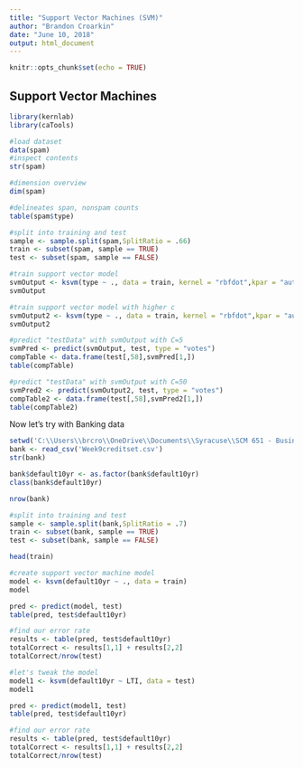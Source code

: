 ---
title: "Support Vector Machines (SVM)"
author: "Brandon Croarkin"
date: "June 10, 2018"
output: html_document
---

```{r setup, include=FALSE}
knitr::opts_chunk$set(echo = TRUE)
```

## Support Vector Machines

```{r}
library(kernlab)
library(caTools)
```

```{r}
#load dataset
data(spam)
#inspect contents
str(spam)
```

```{r}
#dimension overview
dim(spam)
```

```{r}
#delineates span, nonspam counts
table(spam$type)
```

```{r}
#split into training and test
sample <- sample.split(spam,SplitRatio = .66)
train <- subset(spam, sample == TRUE)
test <- subset(spam, sample == FALSE)
```

```{r}
#train support vector model
svmOutput <- ksvm(type ~ ., data = train, kernel = "rbfdot",kpar = "automatic",C = 5, cross = 3, prob.model = TRUE)
svmOutput
```

```{r}
#train support vector model with higher c
svmOutput2 <- ksvm(type ~ ., data = train, kernel = "rbfdot",kpar = "automatic",C = 50, cross = 3, prob.model = TRUE)
svmOutput2
```

```{r}
#predict "testData" with svmOutput with C=5
svmPred <- predict(svmOutput, test, type = "votes")
compTable <- data.frame(test[,58],svmPred[1,])
table(compTable)
```

```{r}
#predict "testData" with svmOutput with C=50
svmPred2 <- predict(svmOutput2, test, type = "votes")
compTable2 <- data.frame(test[,58],svmPred2[1,])
table(compTable2)
```

Now let's try with Banking data
```{r}
setwd('C:\\Users\\brcro\\OneDrive\\Documents\\Syracuse\\SCM 651 - Business Analytics\\Week 9 - Choice Models and Neural Networks')
bank <- read_csv('Week9creditset.csv')
str(bank)
```

```{r}
bank$default10yr <- as.factor(bank$default10yr)
class(bank$default10yr)
```

```{r}
nrow(bank)
```

```{r}
#split into training and test
sample <- sample.split(bank,SplitRatio = .7)
train <- subset(bank, sample == TRUE)
test <- subset(bank, sample == FALSE)
```

```{r}
head(train)
```

```{r}
#create support vector machine model
model <- ksvm(default10yr ~ ., data = train)
model
```

```{r}
pred <- predict(model, test)
table(pred, test$default10yr)
```

```{r}
#find our error rate
results <- table(pred, test$default10yr)
totalCorrect <- results[1,1] + results[2,2]
totalCorrect/nrow(test)
```

```{r}
#let's tweak the model
model1 <- ksvm(default10yr ~ LTI, data = test)
model1
```

```{r}
pred <- predict(model1, test)
table(pred, test$default10yr)
```

```{r}
#find our error rate
results <- table(pred, test$default10yr)
totalCorrect <- results[1,1] + results[2,2]
totalCorrect/nrow(test)
```

```{r}

```

```{r}

```

```{r}

```

```{r}

```

```{r}

```

```{r}

```

```{r}

```






